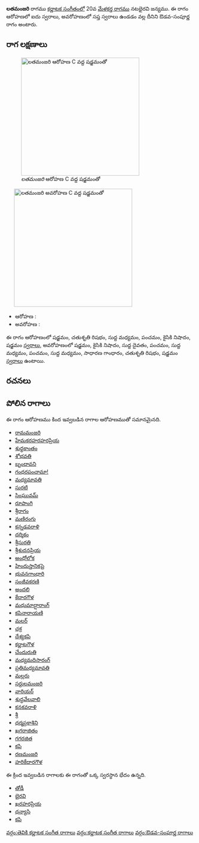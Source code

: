 {{Infobox ragam
	| name          	= లతమంజరి
	| synonym	    	= 
	| mela          	= 
	| chakra        	= 
	| janaka        	= 
	| type          	= ఔడవ-సంపూర్ణ
	| arohanam      	= {{svaraC|S|R2|M1|P|N2|S'}} 
	| avarohanam    	= {{svaraC|S'|N2|D1|P|M1|P|M1|G2|R2|S}}
	| jeeva         	=
	| chhaya        	=
	| nyasa         	=
	| vishesha      	= 
	| equivalent  		= 
}}
{{కర్ణాటక సంగీత రాగాలు}}
'''లతమంజరి''' రాగము [[కర్ణాటక సంగీతం]]లో 20వ [[మేళకర్త రాగము]] నటభైరవి జన్యము.  ఈ రాగం ఆరోహణలో ఐదు స్వరాలు, అవరోహణంలో సప్త స్వరాలు ఉండడం వల్ల దీనిని ఔడవ-సంపూర్ణ రాగం అంటారు.


==రాగ లక్షణాలు==
[[Image:latamanjari_ar_kb2wiki.png|thumb|right|316px|''లతమంజరి'' ఆరోహణ C వద్ద షడ్జమంతో]]
	[[Image:latamanjari_av_kb2wiki.png|thumb|right|316px|''లతమంజరి'' అవరోహణ C వద్ద షడ్జమంతో]]

* ఆరోహణ : {{svaraC|S|R2|M1|P|N2|S'}} 
* అవరోహణ : {{svaraC|S'|N2|D1|P|M1|P|M1|G2|R2|S}}

ఈ రాగం ఆరోహణంలో షడ్జమం, చతుశృతి రిషభం, సుద్ద మధ్యమం, పంచమం, కైసికి నిషాదం, షడ్జమం [[స్వరాలు]], అవరోహణంలో షడ్జమం, కైసికి నిషాదం, సుద్ద దైవతం, పంచమం, సుద్ద మధ్యమం, పంచమం, సుద్ద మధ్యమం, సాధారణ  గాంధారం, చతుశృతి రిషభం, షడ్జమం [[స్వరాలు]] ఉంటాయి.

==రచనలు==



==పోలిన రాగాలు==
ఈ రాగం ఆరోహణము కింద ఇవ్వబడిన రాగాల ఆరోహణముతో సమానమైనది.
* [[రామమంజరి]]
* [[హేమకరహరహరప్రియ]]
* [[శుధ్ధకాంతం]]
* [[శోభవతి]]
* [[బృందావని]]
* [[గంధరపంచామా!]]
* [[మధ్యమావతి]]
* [[సురటి]]
* [[సింఘువమ్]]
* [[రూపాంగి]]
* [[శ్రీరాగం]]
* [[మణిరంగు]]
* [[కన్నడవరాళి]]
* [[దర్శికం]]
* [[శ్రీసురతి]]
* [[శ్రీశుదనప్రియ]]
* [[అంధోలోక]]
* [[హిందుస్తానికపై]]
* [[భువనగాంధారి]]
* [[సంజీవకరణి]]
* [[అందలి]]
* [[కేదారగౌళ]]
* [[మధుమాద్షారాంగ్]]
* [[కపినారాయణి]]
* [[మలర్]]
* [[చక్ర]]
* [[ దేశ్యకపి]]
* [[కర్ణాటగౌళ]]
* [[చేందురుతి]]
* [[మధ్యమదిసారంగ్]]
* [[ప్రతిమధ్యమావతి]]
* [[ మల్లరు]]
* [[సర్దులమంజరి]]
* [[వారియర్]]
* [[శుద్ధవేలవాలి]]
* [[కనకవరాళి]]
* [[శ్రీ]]
* [[ధర్మప్రకాశిని]]
* [[ ఖగరాజితం]]
* [[గగరజిత]]
* [[కపి]]
* [[రణమంజరి]]
* [[హరికేదారగౌళ]]

ఈ క్రింద ఇవ్వబడిన రాగాలకు ఈ రాగంతో ఒక్క స్వరస్థాన భేదం ఉన్నది.
* [[తోడీ]]
* [[భైరవి]]
* [[ఖరహరప్రియ]]
* [[ధన్యాసి]]
* [[కపి]]



[[వర్గం:తెవికి కర్ణాటక సంగీత రాగాలు]]
[[వర్గం:కర్ణాటక సంగీత రాగాలు]]
[[వర్గం:ఔడవ-సంపూర్ణ రాగాలు]]